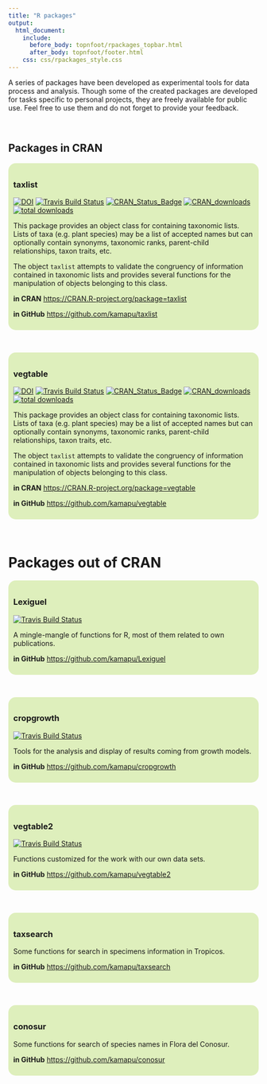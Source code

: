 ---
title: "R packages"
output:
  html_document:
    include:
      before_body: topnfoot/rpackages_topbar.html
      after_body: topnfoot/footer.html
    css: css/rpackages_style.css
---

A series of packages have been developed as experimental tools for data process
and analysis.
Though some of the created packages are developed for tasks specific to
personal projects, they are freely available for public use.
Feel free to use them and do not forget to provide your feedback.

<br/>

## Packages in CRAN


<div style="background-color: #deefbc; text-align: left; padding: 10px;
border-radius: 15px">

### taxlist

[![DOI](https://zenodo.org/badge/54913161.svg)](https://zenodo.org/badge/latestdoi/54913161)
[![Travis Build Status](https://travis-ci.org/kamapu/taxlist.svg?branch=master)](https://travis-ci.org/kamapu/taxlist)
[![CRAN_Status_Badge](http://www.r-pkg.org/badges/version/taxlist)](https://cran.r-project.org/package=taxlist)
[![CRAN_downloads](http://cranlogs.r-pkg.org/badges/taxlist)](https://cran.r-project.org/package=taxlist)
[![total downloads](http://cranlogs.r-pkg.org/badges/grand-total/taxlist)](https://cran.r-project.org/package=taxlist)


This package provides an object class for containing taxonomic lists.
Lists of taxa (e.g. plant species) may be a list of accepted names but can
optionally contain synonyms, taxonomic ranks, parent-child relationships, taxon
traits, etc.

The object `taxlist` attempts to validate the congruency of information
contained in taxonomic lists and provides several functions for the
manipulation of objects belonging to this class.

**in CRAN**
[https://CRAN.R-project.org/package=taxlist](https://CRAN.R-project.org/package=taxlist)

**in GitHub**
[https://github.com/kamapu/taxlist](https://github.com/kamapu/taxlist)

</div>

<br/>


<div style="background-color: #deefbc; text-align: left; padding: 10px;
border-radius: 15px">

### vegtable

[![DOI](https://zenodo.org/badge/55006983.svg)](https://zenodo.org/badge/latestdoi/55006983)
[![Travis Build Status](https://travis-ci.org/kamapu/vegtable.svg?branch=master)](https://travis-ci.org/kamapu/vegtable)
[![CRAN_Status_Badge](http://www.r-pkg.org/badges/version/vegtable)](https://cran.r-project.org/package=vegtable)
[![CRAN_downloads](http://cranlogs.r-pkg.org/badges/vegtable)](https://cran.r-project.org/package=vegtable)
[![total downloads](http://cranlogs.r-pkg.org/badges/grand-total/vegtable)](https://cran.r-project.org/package=vegtable)


This package provides an object class for containing taxonomic lists. Lists of
taxa (e.g. plant species) may be a list of accepted names but can optionally
contain synonyms, taxonomic ranks, parent-child relationships, taxon traits,
etc.

The object `taxlist` attempts to validate the congruency of information
contained in taxonomic lists and provides several functions for the manipulation
of objects belonging to this class.

**in CRAN**
[https://CRAN.R-project.org/package=vegtable](https://CRAN.R-project.org/package=vegtable)

**in GitHub**
[https://github.com/kamapu/vegtable](https://github.com/kamapu/vegtable)

</div>

<br/>


# Packages out of CRAN

<!-- Lexiguel ++++++++++++++++++++++++++++++++++++++++++++++++++++++++++++++ -->
<div style="background-color: #deefbc; text-align: left; padding: 10px;
border-radius: 15px">

### Lexiguel

[![Travis Build Status](https://travis-ci.org/kamapu/Lexiguel.svg?branch=master)](https://travis-ci.org/kamapu/Lexiguel)

A mingle-mangle of functions for R, most of them related to own publications.

**in GitHub**
[https://github.com/kamapu/Lexiguel](https://github.com/kamapu/Lexiguel)

</div>

<br/>

<!-- cropgrowth ++++++++++++++++++++++++++++++++++++++++++++++++++++++++++++ -->
<div style="background-color: #deefbc; text-align: left; padding: 10px;
border-radius: 15px">

### cropgrowth

[![Travis Build Status](https://travis-ci.org/kamapu/cropgrowth.svg?branch=master)](https://travis-ci.org/kamapu/cropgrowth)

Tools for the analysis and display of results coming from growth models.

**in GitHub**
[https://github.com/kamapu/cropgrowth](https://github.com/kamapu/cropgrowth)

</div>

<br/>

<!-- vegtable2 +++++++++++++++++++++++++++++++++++++++++++++++++++++++++++++ -->
<div style="background-color: #deefbc; text-align: left; padding: 10px;
border-radius: 15px">

### vegtable2

[![Travis Build Status](https://travis-ci.org/kamapu/vegtable2.svg?branch=master)](https://travis-ci.org/kamapu/vegtable2)

Functions customized for the work with our own data sets.

**in GitHub**
[https://github.com/kamapu/vegtable2](https://github.com/kamapu/vegtable2)

</div>

<br/>

<!-- taxsearch +++++++++++++++++++++++++++++++++++++++++++++++++++++++++++++ -->
<div style="background-color: #deefbc; text-align: left; padding: 10px;
border-radius: 15px">

### taxsearch

Some functions for search in specimens information in Tropicos.

**in GitHub**
[https://github.com/kamapu/taxsearch](https://github.com/kamapu/taxsearch)

</div>

<br/>

<!-- conosur +++++++++++++++++++++++++++++++++++++++++++++++++++++++++++++++ -->
<div style="background-color: #deefbc; text-align: left; padding: 10px;
border-radius: 15px">

### conosur

Some functions for search of species names in Flora del Conosur.

**in GitHub**
[https://github.com/kamapu/conosur](https://github.com/kamapu/conosur)

</div>

